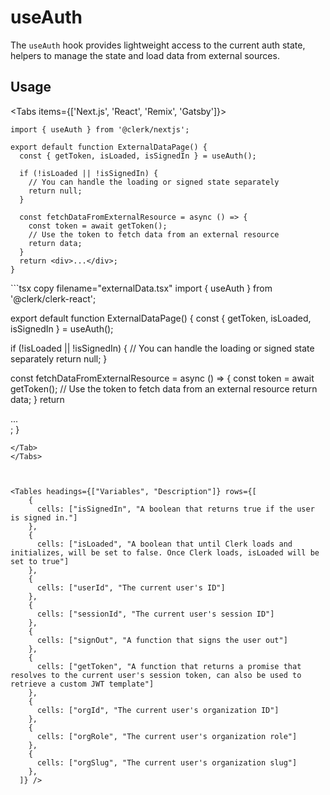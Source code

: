 
# useAuth

The `useAuth` hook provides lightweight access to the current auth state, helpers to manage the state and load data from external sources.
## Usage 

<Tabs items={['Next.js', 'React', 'Remix', 'Gatsby']}>
<Tab>
```tsx copy filename="pages/index.tsx"
import { useAuth } from '@clerk/nextjs';

export default function ExternalDataPage() {
  const { getToken, isLoaded, isSignedIn } = useAuth();
  
  if (!isLoaded || !isSignedIn) {
    // You can handle the loading or signed state separately
    return null;
  }

  const fetchDataFromExternalResource = async () => {
    const token = await getToken();
    // Use the token to fetch data from an external resource
    return data;
  }
  return <div>...</div>;
}

```
</Tab>
<Tab>
```tsx copy filename="externalData.tsx"
import { useAuth } from '@clerk/clerk-react';

export default function ExternalDataPage() {
  const { getToken, isLoaded, isSignedIn } = useAuth();
  
  if (!isLoaded || !isSignedIn) {
    // You can handle the loading or signed state separately
    return null;
  }

  const fetchDataFromExternalResource = async () => {
    const token = await getToken();
    // Use the token to fetch data from an external resource
    return data;
  }
  return <div>...</div>;
}
```
</Tab>
</Tabs>



<Tables headings={["Variables", "Description"]} rows={[
    {
      cells: ["isSignedIn", "A boolean that returns true if the user is signed in."]
    },
    {
      cells: ["isLoaded", "A boolean that until Clerk loads and initializes, will be set to false. Once Clerk loads, isLoaded will be set to true"]
    },
    {
      cells: ["userId", "The current user's ID"]
    },
    {
      cells: ["sessionId", "The current user's session ID"]
    },
    {
      cells: ["signOut", "A function that signs the user out"]
    },
    {
      cells: ["getToken", "A function that returns a promise that resolves to the current user's session token, can also be used to retrieve a custom JWT template"]
    },
    {
      cells: ["orgId", "The current user's organization ID"]
    },
    {
      cells: ["orgRole", "The current user's organization role"]
    },
    {
      cells: ["orgSlug", "The current user's organization slug"]
    },
  ]} />
